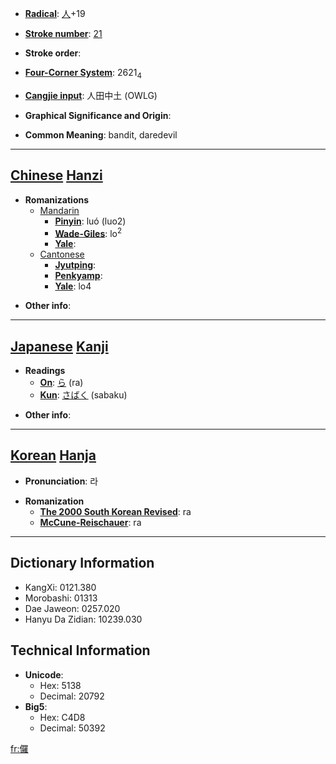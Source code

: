 * '''[[Wiktionary:Chinese radical index| Radical]]''': [[Wiktionary:Chinese radical index 人|人]]+19

* '''[[Wiktionary:Chinese total strokes index|Stroke number]]''': [[Wiktionary:Chinese total strokes index 21|21]]

* '''Stroke order''': 

* '''[[Wiktionary:Chinese four corner index|Four-Corner System]]''': 2621<sub>4</sub>

* '''[[Wiktionary:Chinese Cangjie index|Cangjie input]]''': 人田中土 (OWLG)

* '''Graphical Significance and Origin''': 

* '''Common Meaning''': bandit, daredevil

----

== [[Chinese]] [[Hanzi]] ==

* '''Romanizations'''
** [[Mandarin]]
*** '''[[Pinyin]]''': luó (luo2)
*** '''[[Wade-Giles]]''': lo<sup>2</sup>
*** '''[[Yale]]''': 
**[[Cantonese]]
***'''[[Jyutping]]''':
***'''[[Penkyamp]]''': 
***'''[[Yale]]''': lo4

* '''Other info''': 

----

== [[Japanese]] [[Kanji]] ==

* '''Readings'''
** '''[[On]]''': [[ら]] (ra)
** '''[[Kun]]''': [[さばく]] (sabaku)

* '''Other info''':  

----

== [[Korean]] [[Hanja]] ==

* '''Pronunciation''': 라

* '''Romanization'''
** '''[[The 2000 South Korean Revised Romanization|The 2000 South Korean Revised]]''': ra
** '''[[McCune-Reischauer]]''': ra

----

== Dictionary Information ==

* KangXi: 0121.380
* Morobashi: 01313
* Dae Jaweon: 0257.020
* Hanyu Da Zidian: 10239.030

== Technical Information ==

* '''Unicode''':
** Hex: 5138
** Decimal: 20792
* '''Big5''':
** Hex: C4D8
** Decimal: 50392

[[fr:儸]]